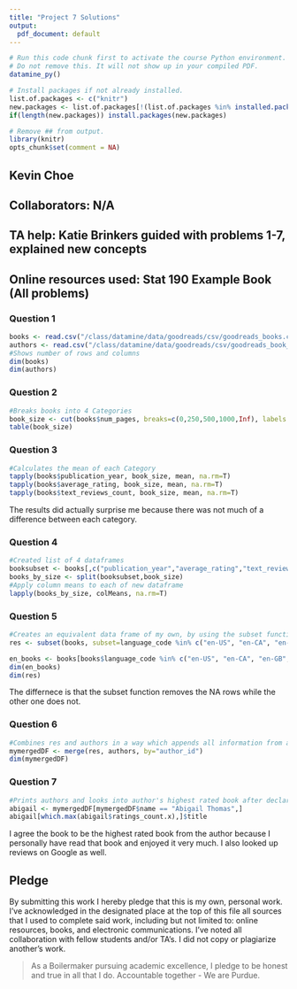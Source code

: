 ```yaml
---
title: "Project 7 Solutions"
output:
  pdf_document: default
---
```


```r
# Run this code chunk first to activate the course Python environment.
# Do not remove this. It will not show up in your compiled PDF.
datamine_py()

# Install packages if not already installed.
list.of.packages <- c("knitr")
new.packages <- list.of.packages[!(list.of.packages %in% installed.packages()[,"Package"])]
if(length(new.packages)) install.packages(new.packages)

# Remove ## from output.
library(knitr)
opts_chunk$set(comment = NA)
```

## Kevin Choe

## Collaborators: N/A
## TA help: Katie Brinkers guided with problems 1-7, explained new concepts
## Online resources used: Stat 190 Example Book (All problems)

### Question 1

```r
books <- read.csv("/class/datamine/data/goodreads/csv/goodreads_books.csv")
authors <- read.csv("/class/datamine/data/goodreads/csv/goodreads_book_authors.csv")
#Shows number of rows and columns
dim(books)
dim(authors)
```

### Question 2

```r
#Breaks books into 4 Categories
book_size <- cut(books$num_pages, breaks=c(0,250,500,1000,Inf), labels = c("small","medium","large","huge"), include.lowest = T)
table(book_size)
```

### Question 3

```r
#Calculates the mean of each Category
tapply(books$publication_year, book_size, mean, na.rm=T)
tapply(books$average_rating, book_size, mean, na.rm=T)
tapply(books$text_reviews_count, book_size, mean, na.rm=T)
```
The results did actually surprise me because there was not much of a difference between each category.

### Question 4

```r
#Created list of 4 dataframes
booksubset <- books[,c("publication_year","average_rating","text_reviews_count")]
books_by_size <- split(booksubset,book_size)
#Apply column means to each of new dataframe
lapply(books_by_size, colMeans, na.rm=T)
```

### Question 5

```r
#Creates an equivalent data frame of my own, by using the subset function
res <- subset(books, subset=language_code %in% c("en-US", "en-CA", "en-GB", "eng", "en", "en-IN") & publication_year > 2000, select=c("author_id", "book_id", "average_rating", "description", "title", "ratings_count", "language_code", "publication_year"))

en_books <- books[books$language_code %in% c("en-US", "en-CA", "en-GB", "eng", "en", "en-IN") & books$publication_year > 2000, c("author_id", "book_id", "average_rating", "description", "title", "ratings_count", "language_code", "publication_year")]
dim(en_books)
dim(res)
```
The differnece is that the subset function removes the NA rows while the other one does not.

### Question 6

```r
#Combines res and authors in a way which appends all information from author when there is a match in res
mymergedDF <- merge(res, authors, by="author_id")
dim(mymergedDF)
```

### Question 7

```r
#Prints authors and looks into author's highest rated book after declaring an author
abigail <- mymergedDF[mymergedDF$name == "Abigail Thomas",]
abigail[which.max(abigail$ratings_count.x),]$title
```
I agree the book to be the highest rated book from the author because I personally have read that book and enjoyed it very much. I also looked up reviews on Google as well.

## Pledge

By submitting this work I hereby pledge that this is my own, personal work. I've acknowledged in the designated place at the top of this file all sources that I used to complete said work, including but not limited to: online resources, books, and electronic communications. I've noted all collaboration with fellow students and/or TA's. I did not copy or plagiarize another's work.

> As a Boilermaker pursuing academic excellence, I pledge to be honest and true in all that I do. Accountable together - We are Purdue.

